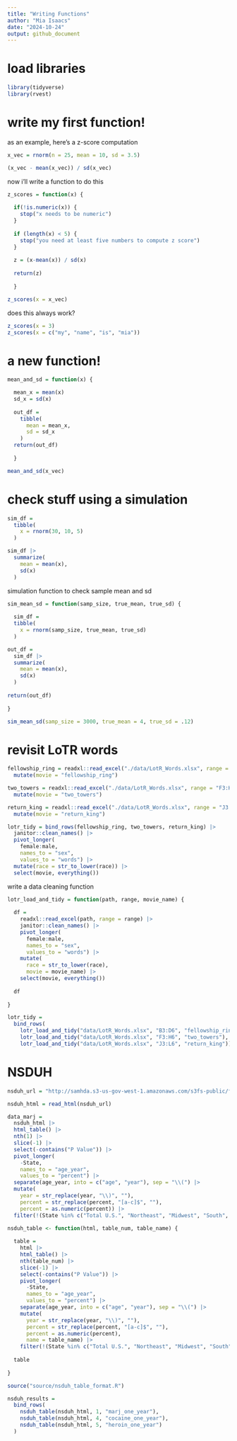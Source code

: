 ```yaml
---
title: "Writing Functions"
author: "Mia Isaacs"
date: "2024-10-24"
output: github_document
---
```


# load libraries

```r
library(tidyverse)
library(rvest)
```

# write my first function!

as an example, here's a z-score computation

```r
x_vec = rnorm(n = 25, mean = 10, sd = 3.5)

(x_vec - mean(x_vec)) / sd(x_vec)
```

now i'll write a function to do this

```r
z_scores = function(x) {
  
  if(!is.numeric(x)) {
    stop("x needs to be numeric")
  }
  
  if (length(x) < 5) {
    stop("you need at least five numbers to compute z score")
  }
  
  z = (x-mean(x)) / sd(x)
  
  return(z)
  
  }

z_scores(x = x_vec)
```

does this always work?

```r
z_scores(x = 3)
z_scores(x = c("my", "name", "is", "mia"))
```

# a new function!

```r
mean_and_sd = function(x) {

  mean_x = mean(x)
  sd_x = sd(x)
  
  out_df =
    tibble(
      mean = mean_x,
      sd = sd_x
    )
  return(out_df)
  
  }

mean_and_sd(x_vec)
```

# check stuff using a simulation

```r
sim_df =
  tibble(
    x = rnorm(30, 10, 5)
  )

sim_df |> 
  summarize(
    mean = mean(x),
    sd(x)
  )
```

simulation function to check sample mean and sd

```r
sim_mean_sd = function(samp_size, true_mean, true_sd) {
  
  sim_df =
  tibble(
    x = rnorm(samp_size, true_mean, true_sd)
  )

out_df =
  sim_df |> 
  summarize(
    mean = mean(x),
    sd(x)
  )
  
return(out_df)
  
}

sim_mean_sd(samp_size = 3000, true_mean = 4, true_sd = .12)
```

# revisit LoTR words

```r
fellowship_ring = readxl::read_excel("./data/LotR_Words.xlsx", range = "B3:D6") |>
  mutate(movie = "fellowship_ring")

two_towers = readxl::read_excel("./data/LotR_Words.xlsx", range = "F3:H6") |>
  mutate(movie = "two_towers")

return_king = readxl::read_excel("./data/LotR_Words.xlsx", range = "J3:L6") |>
  mutate(movie = "return_king")

lotr_tidy = bind_rows(fellowship_ring, two_towers, return_king) |>
  janitor::clean_names() |>
  pivot_longer(
    female:male,
    names_to = "sex",
    values_to = "words") |> 
  mutate(race = str_to_lower(race)) |> 
  select(movie, everything()) 
```

write a data cleaning function

```r
lotr_load_and_tidy = function(path, range, movie_name) {
  
  df = 
    readxl::read_excel(path, range = range) |>
    janitor::clean_names() |>
    pivot_longer(
      female:male,
      names_to = "sex",
      values_to = "words") |>
    mutate(
      race = str_to_lower(race),
      movie = movie_name) |> 
    select(movie, everything())
  
  df
  
}

lotr_tidy = 
  bind_rows(
    lotr_load_and_tidy("data/LotR_Words.xlsx", "B3:D6", "fellowship_ring"),
    lotr_load_and_tidy("data/LotR_Words.xlsx", "F3:H6", "two_towers"),
    lotr_load_and_tidy("data/LotR_Words.xlsx", "J3:L6", "return_king"))
```

# NSDUH

```r
nsduh_url = "http://samhda.s3-us-gov-west-1.amazonaws.com/s3fs-public/field-uploads/2k15StateFiles/NSDUHsaeShortTermCHG2015.htm"

nsduh_html = read_html(nsduh_url)

data_marj = 
  nsduh_html |> 
  html_table() |> 
  nth(1) |>
  slice(-1) |> 
  select(-contains("P Value")) |>
  pivot_longer(
    -State,
    names_to = "age_year", 
    values_to = "percent") |>
  separate(age_year, into = c("age", "year"), sep = "\\(") |>
  mutate(
    year = str_replace(year, "\\)", ""),
    percent = str_replace(percent, "[a-c]$", ""),
    percent = as.numeric(percent)) |>
  filter(!(State %in% c("Total U.S.", "Northeast", "Midwest", "South", "West")))
```

```r
nsduh_table <- function(html, table_num, table_name) {
  
  table = 
    html |> 
    html_table() |> 
    nth(table_num) |>
    slice(-1) |> 
    select(-contains("P Value")) |>
    pivot_longer(
      -State,
      names_to = "age_year", 
      values_to = "percent") |>
    separate(age_year, into = c("age", "year"), sep = "\\(") |>
    mutate(
      year = str_replace(year, "\\)", ""),
      percent = str_replace(percent, "[a-c]$", ""),
      percent = as.numeric(percent),
      name = table_name) |>
    filter(!(State %in% c("Total U.S.", "Northeast", "Midwest", "South", "West")))
  
  table
  
}
```

```r
source("source/nsduh_table_format.R")

nsduh_results = 
  bind_rows(
    nsduh_table(nsduh_html, 1, "marj_one_year"),
    nsduh_table(nsduh_html, 4, "cocaine_one_year"),
    nsduh_table(nsduh_html, 5, "heroin_one_year")
  )
```







